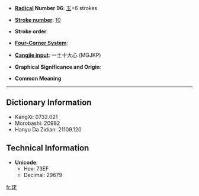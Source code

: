 * '''[[Wiktionary:Chinese radical index| Radical]] Number 96''': [[Wiktionary:Chinese radical index 玉|玉]]+6 strokes

* '''[[Wiktionary:Chinese total strokes index|Stroke number]]''': [[Wiktionary:Chinese total strokes index 10|10]]

* '''Stroke order''': 

* '''[[Wiktionary:Chinese four corner index|Four-Corner System]]''': 

* '''[[Wiktionary:Chinese Cangjie index|Cangjie input]]''': 一土十大心 (MGJKP)

* '''Graphical Significance and Origin''': 

* '''Common Meaning'''

----

== Dictionary Information ==

* KangXi: 0732.021
* Morobashi: 20982
* Hanyu Da Zidian: 21109.120

== Technical Information ==

* '''Unicode''':
** Hex: 73EF
** Decimal: 29679

[[fr:珯]]